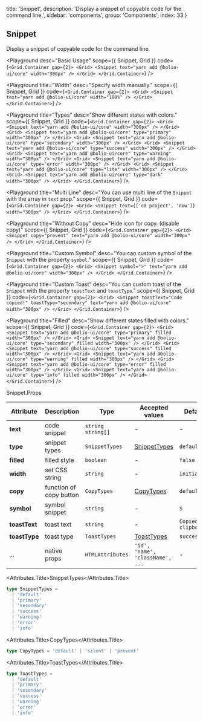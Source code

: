 
  title: 'Snippet',
  description: 'Display a snippet of copyable code for the command line.',
  sidebar: 'components',
  group: 'Components',
  index: 33
}

## Snippet

Display a snippet of copyable code for the command line.

<Playground
  desc="Basic Usage"
  scope={{ Snippet, Grid }}
  code={`
<Grid.Container gap={2}>
  <Grid>
    <Snippet text="yarn add @bolio-ui/core" width="300px" />
  </Grid>
</Grid.Container>
`}
/>

<Playground
  title="Width"
  desc="Specify width manually."
  scope={{ Snippet, Grid }}
  code={`
<Grid.Container gap={2}>
  <Grid>
    <Snippet text="yarn add @bolio-ui/core" width="100%" />
  </Grid>
</Grid.Container>
`}
/>

<Playground
  title="Types"
  desc="Show different states with colors."
  scope={{ Snippet, Grid }}
  code={`
<Grid.Container gap={2}>
  <Grid>
    <Snippet text="yarn add @bolio-ui/core" width="300px" />
  </Grid>
  <Grid>
    <Snippet text="yarn add @bolio-ui/core" type="primary" width="300px" />
  </Grid>
  <Grid>
    <Snippet text="yarn add @bolio-ui/core" type="secondary" width="300px" />
  </Grid>
  <Grid>
    <Snippet text="yarn add @bolio-ui/core" type="success" width="300px" />
  </Grid>
  <Grid>
    <Snippet text="yarn add @bolio-ui/core" type="warning" width="300px" />
  </Grid>
  <Grid>
    <Snippet text="yarn add @bolio-ui/core" type="error" width="300px" />
  </Grid>
  <Grid>
    <Snippet text="yarn add @bolio-ui/core" type="lite" width="300px" />
  </Grid>
  <Grid>
    <Snippet text="yarn add @bolio-ui/core" type="dark" width="300px" />
  </Grid>
</Grid.Container>
`}
/>

<Playground
  title="Multi Line"
  desc="You can use multi line of the `Snippet` with the array in `text` prop."
  scope={{ Snippet, Grid }}
  code={`
<Grid.Container gap={2}>
  <Grid>
    <Snippet text={['cd project', 'now']} width="300px" />
  </Grid>
</Grid.Container>
`}
/>

<Playground
  title="Without Copy"
  desc="Hide icon for copy. (disable copy)"
  scope={{ Snippet, Grid }}
  code={`
<Grid.Container gap={2}>
  <Grid>
    <Snippet copy="prevent" text="yarn add @bolio-ui/core" width="300px" />
  </Grid>
</Grid.Container>
`}
/>

<Playground
  title="Custom Symbol"
  desc="You can custom symbol of the `Snippet` with the property `symbol`."
  scope={{ Snippet, Grid }}
  code={`
<Grid.Container gap={2}>
  <Grid>
    <Snippet symbol=">" text="yarn add @bolio-ui/core" width="300px" />
  </Grid>
</Grid.Container>
`}
/>

<Playground
  title="Custom Toast"
  desc="You can custom toast of the `Snippet` with the property `toastText` and `toastType`."
  scope={{ Snippet, Grid }}
  code={`
<Grid.Container gap={2}>
  <Grid>
    <Snippet
      toastText="Code copied!"
      toastType="secondary"
      text="yarn add @bolio-ui/core"
      width="300px"
    />
  </Grid>
</Grid.Container>
`}
/>

<Playground
  title="Filled"
  desc="Show different states filled with colors."
  scope={{ Snippet, Grid }}
  code={`
<Grid.Container gap={2}>
  <Grid>
    <Snippet
      text="yarn add @bolio-ui/core"
      type="primary"
      filled
      width="300px"
    />
  </Grid>
  <Grid>
    <Snippet
      text="yarn add @bolio-ui/core"
      type="secondary"
      filled
      width="300px"
    />
  </Grid>
  <Grid>
    <Snippet
      text="yarn add @bolio-ui/core"
      type="success"
      filled
      width="300px"
    />
  </Grid>
  <Grid>
    <Snippet
      text="yarn add @bolio-ui/core"
      type="warning"
      filled
      width="300px"
    />
  </Grid>
  <Grid>
    <Snippet
      text="yarn add @bolio-ui/core"
      type="error"
      filled
      width="300px"
    />
  </Grid>
  <Grid>
    <Snippet
      text="yarn add @bolio-ui/core"
      type="info"
      filled
      width="300px"
    />
  </Grid>
</Grid.Container>
`}
/>

<Attributes edit="/pages/components/snippet.mdx">
<Attributes.Title>Snippet.Props</Attributes.Title>

| Attribute     | Description             | Type                | Accepted values                  | Default                |
| ------------- | ----------------------- | ------------------- | -------------------------------- | ---------------------- |
| **text**      | code snippet            | `string` `string[]` | -                                | -                      |
| **type**      | snippet types           | `SnippetTypes`      | [SnippetTypes](#snippettypes)    | `default`              |
| **filled**    | filled style            | `boolean`           | -                                | `false`                |
| **width**     | set CSS string          | `string`            | -                                | `initial`              |
| **copy**      | function of copy button | `CopyTypes`         | [CopyTypes](#copytypes)          | `default`              |
| **symbol**    | symbol snippet          | `string`            | -                                | `$`                    |
| **toastText** | toast text              | `string`            | -                                | `Copied to clipboard!` |
| **toastType** | toast type              | `ToastTypes`        | [ToastTypes](#toasttypes)        | `success`              |
| ...           | native props            | `HTMLAttributes`    | `'id', 'name', 'className', ...` | -                      |

<Attributes.Title>SnippetTypes</Attributes.Title>

```ts
type SnippetTypes =
  | 'default'
  | 'primary'
  | 'secondary'
  | 'success'
  | 'warning'
  | 'error'
  | 'info'
```

<Attributes.Title>CopyTypes</Attributes.Title>

```ts
type CopyTypes = 'default' | 'silent' | 'prevent'
```

<Attributes.Title>ToastTypes</Attributes.Title>

```ts
type ToastTypes =
  | 'default'
  | 'primary'
  | 'secondary'
  | 'success'
  | 'warning'
  | 'error'
  | 'info'
```

</Attributes>

